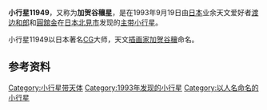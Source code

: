 {{Infobox Planet  
| name = 11949 Kagayayutaka
| image = 
| caption = 
| discovery=yes | physical_characteristics = yes | bgcolour=#FFFFC0
| discovery_ref = 
| discoverer = [[渡边和郎|渡边和郎]]、[[圓舘金|圓舘金]]
| discovery_site = [[日本|日本]][[北見市|北見市]]
| discovered =  1993年9月19日
| mp_name = 11949
| alt_names = 1993 SD2, 1998 QV62
| named_after = [[加贺谷穰|加贺谷穰]]
| mp_category=[[小行星带|主带]]
| orbit_ref = <ref>[http://ssd.jpl.nasa.gov/sbdb.cgi?sstr=11949+Kagayayutaka JPL Small-Body Database 11949 Kagayayutaka (1993 SD2)]</ref>
| epoch = 2011年8月27日
| semimajor=
| perihelion=2.5451205[[天文单位|AU]]
| aphelion= 3.0883936 AU
| eccentricity = 0.1759080
| period = 1982.4278695[[日|地球日]] 
| inclination=7.62440[[角度|°]]
| asc_node=226.05255°
| arg_peri=248.90300°
| mean_anomaly=
| avg_speed=
 | dimensions=
 | mass=
 | density=
 | surface_grav=
 | escape_velocity=
 | rotation=
 | spectral_type=
 | magnitude=11.8
 | abs_magnitude=
 | albedo=
 | single_temperature=
}}
'''小行星11949'''，又称为'''加贺谷穰星'''，是在1993年9月19日由[[日本|日本]]业余天文爱好者[[渡边和郎|渡边和郎]]和[[圓舘金|圓舘金]]在[[日本|日本]][[北見市|北見市]]发现的[[小行星带|主带]][[小行星|小行星]]。

小行星11949以日本著名[[CG|CG]]大师，天文[[插画家|插画家]][[加贺谷穰|加贺谷穰]]命名。

== 参考资料 ==
{{Reflist}}

{{Minor Planet Number|(11948)[[小行星11948|小行星11948]]|(11950)[[小行星11950|小行星11950]]}}

[[Category:小行星带天体|Category:小行星带天体]]
[[Category:1993年发现的小行星|Category:1993年发现的小行星]]
[[Category:以人名命名的小行星|Category:以人名命名的小行星]]